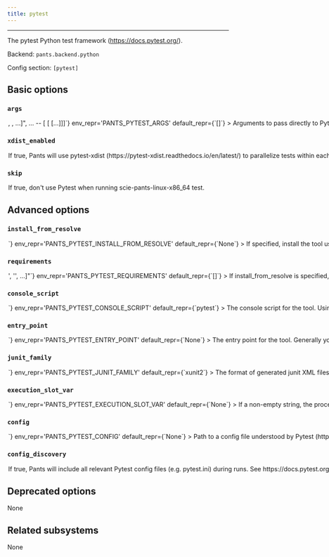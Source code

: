```yaml
---
title: pytest
---
```



---

The pytest Python test framework (https://docs.pytest.org/).

Backend: <span className="color--primary">`pants.backend.python`</span>

Config section: <span className="color--primary">`[pytest]`</span>

<span className={styles.options}>

## Basic options

### `args`

<Option
  cli_repr={`--pytest-args="[<shell_str>, <shell_str>, ...]", ... -- [<shell_str> [<shell_str> [...]]]`}
  env_repr='PANTS_PYTEST_ARGS'
  default_repr={`[]`}
>

Arguments to pass directly to Pytest, e.g. `--pytest-args='-k test_foo --quiet'`.

</Option>

### `xdist_enabled`

<Option
  cli_repr={`--[no-]pytest-xdist-enabled`}
  env_repr='PANTS_PYTEST_XDIST_ENABLED'
  default_repr={`False`}
>

If true, Pants will use `pytest-xdist` (https://pytest-xdist.readthedocs.io/en/latest/) to parallelize tests within each `python_test` target.

NOTE: Enabling `pytest-xdist` can cause high-level scoped fixtures (for example `session`) to execute more than once. See the `pytest-xdist` docs for more info: https://pypi.org/project/pytest-xdist/#making-session-scoped-fixtures-execute-only-once

</Option>

### `skip`

<Option
  cli_repr={`--[no-]pytest-skip`}
  env_repr='PANTS_PYTEST_SKIP'
  default_repr={`False`}
>

If true, don&#x27;t use Pytest when running `scie-pants-linux-x86_64 test`.

</Option>

## Advanced options

### `install_from_resolve`

<Option
  cli_repr={`--pytest-install-from-resolve=<str>`}
  env_repr='PANTS_PYTEST_INSTALL_FROM_RESOLVE'
  default_repr={`None`}
>

If specified, install the tool using the lockfile for this named resolve.

This resolve must be defined in `[python].resolves`, as described in https://www.pantsbuild.org/v2.19/docs/python-third-party-dependencies#user-lockfiles.

The resolve&#x27;s entire lockfile will be installed, unless specific requirements are listed via the `requirements` option, in which case only those requirements will be installed. This is useful if you don&#x27;t want to invalidate the tool&#x27;s outputs when the resolve incurs changes to unrelated requirements.

If unspecified, and the `lockfile` option is unset, the tool will be installed using the default lockfile shipped with Pants.

If unspecified, and the `lockfile` option is set, the tool will use the custom `pytest` &#x22;tool lockfile&#x22; generated from the `version` and `extra_requirements` options. But note that this mechanism is deprecated.

</Option>

### `requirements`

<Option
  cli_repr={`--pytest-requirements="['<str>', '<str>', ...]"`}
  env_repr='PANTS_PYTEST_REQUIREMENTS'
  default_repr={`[]`}
>

If `install_from_resolve` is specified, install these requirements, at the versions provided by the specified resolve&#x27;s lockfile.

Values can be pip-style requirements (e.g., `tool` or `tool==1.2.3` or `tool>=1.2.3`), or addresses of `python_requirement` targets (or targets that generate or depend on `python_requirement` targets).

The lockfile will be validated against the requirements - if a lockfile doesn&#x27;t provide the requirement (at a suitable version, if the requirement specifies version constraints) Pants will error.

If unspecified, install the entire lockfile.

</Option>

### `console_script`

<Option
  cli_repr={`--pytest-console-script=<str>`}
  env_repr='PANTS_PYTEST_CONSOLE_SCRIPT'
  default_repr={`pytest`}
>

The console script for the tool. Using this option is generally preferable to (and mutually exclusive with) specifying an `--entry-point` since console script names have a higher expectation of staying stable across releases of the tool. Usually, you will not want to change this from the default.

</Option>

### `entry_point`

<Option
  cli_repr={`--pytest-entry-point=<str>`}
  env_repr='PANTS_PYTEST_ENTRY_POINT'
  default_repr={`None`}
>

The entry point for the tool. Generally you only want to use this option if the tool does not offer a `--console-script` (which this option is mutually exclusive with). Usually, you will not want to change this from the default.

</Option>

### `junit_family`

<Option
  cli_repr={`--pytest-junit-family=<str>`}
  env_repr='PANTS_PYTEST_JUNIT_FAMILY'
  default_repr={`xunit2`}
>

The format of generated junit XML files. See https://docs.pytest.org/en/latest/reference.html#confval-junit_family.

</Option>

### `execution_slot_var`

<Option
  cli_repr={`--pytest-execution-slot-var=<str>`}
  env_repr='PANTS_PYTEST_EXECUTION_SLOT_VAR'
  default_repr={`None`}
>

If a non-empty string, the process execution slot id (an integer) will be exposed to tests under this environment variable name.

</Option>

### `config`

<Option
  cli_repr={`--pytest-config=<file_option>`}
  env_repr='PANTS_PYTEST_CONFIG'
  default_repr={`None`}
>

Path to a config file understood by Pytest (https://docs.pytest.org/en/latest/reference/customize.html#configuration-file-formats). Setting this option will disable `[pytest].config_discovery`. Use this option if the config is located in a non-standard location.

</Option>

### `config_discovery`

<Option
  cli_repr={`--[no-]pytest-config-discovery`}
  env_repr='PANTS_PYTEST_CONFIG_DISCOVERY'
  default_repr={`True`}
>

If true, Pants will include all relevant Pytest config files (e.g. `pytest.ini`) during runs. See https://docs.pytest.org/en/stable/customize.html#finding-the-rootdir for where config files should be located for Pytest to discover them.

Use `[pytest].config` instead if your config is in a non-standard location.

</Option>

## Deprecated options

None

## Related subsystems

None

</span>
